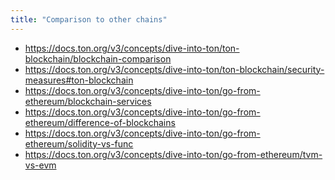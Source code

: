 ```yaml
---
title: "Comparison to other chains"
---
```


- https://docs.ton.org/v3/concepts/dive-into-ton/ton-blockchain/blockchain-comparison
- https://docs.ton.org/v3/concepts/dive-into-ton/ton-blockchain/security-measures#ton-blockchain
- https://docs.ton.org/v3/concepts/dive-into-ton/go-from-ethereum/blockchain-services
- https://docs.ton.org/v3/concepts/dive-into-ton/go-from-ethereum/difference-of-blockchains
- https://docs.ton.org/v3/concepts/dive-into-ton/go-from-ethereum/solidity-vs-func
- https://docs.ton.org/v3/concepts/dive-into-ton/go-from-ethereum/tvm-vs-evm